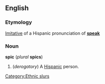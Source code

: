 ==English==
===Etymology===
[[Imitative]] of a Hispanic pronunciation of '''[[speak]]'''<!--not sure if this is correct-->

===Noun===
'''spic''' (''plural'' '''spics''')

#(''derogatory'') A [[Hispanic]] person.

[[Category:Ethnic slurs]]